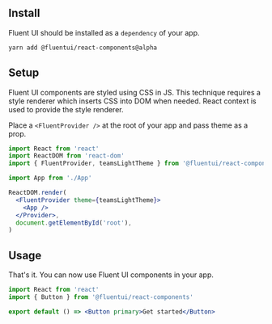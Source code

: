 
<Meta title="Concepts/Quick Start" />

## Install

Fluent UI should be installed as a `dependency` of your app.

```sh
yarn add @fluentui/react-components@alpha
```

## Setup

Fluent UI components are styled using CSS in JS. This technique requires a style renderer which inserts CSS into DOM when needed. React context is used to provide the style renderer.

Place a `<FluentProvider />` at the root of your app and pass theme as a prop.

```jsx
import React from 'react'
import ReactDOM from 'react-dom'
import { FluentProvider, teamsLightTheme } from '@fluentui/react-components'

import App from './App'

ReactDOM.render(
  <FluentProvider theme={teamsLightTheme}>
    <App />
  </Provider>,
  document.getElementById('root'),
)
```

## Usage

That's it. You can now use Fluent UI components in your app.

```jsx
import React from 'react'
import { Button } from '@fluentui/react-components'

export default () => <Button primary>Get started</Button>
```
